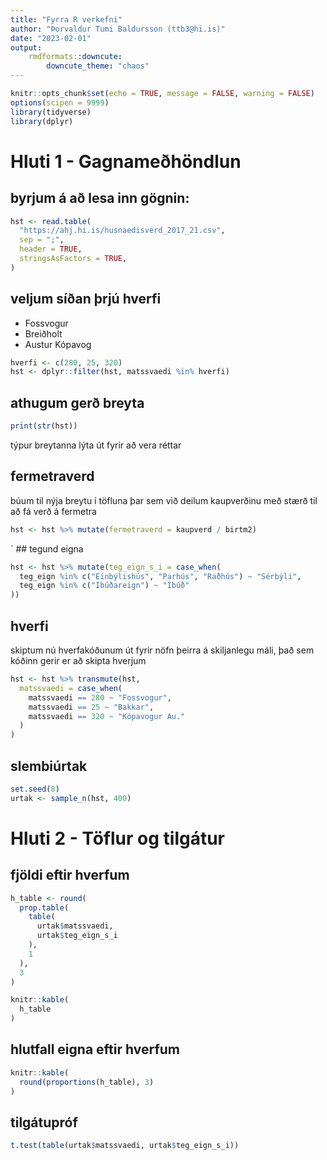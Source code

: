 ```yaml
---
title: "Fyrra R verkefni"
author: "Þorvaldur Tumi Baldursson (ttb3@hi.is)"
date: "2023-02-01"
output: 
    rmdformats::downcute:
        downcute_theme: "chaos"
---
```


```r
knitr::opts_chunk$set(echo = TRUE, message = FALSE, warning = FALSE)
options(scipen = 9999)
library(tidyverse)
library(dplyr)
```

# Hluti 1 - Gagnameðhöndlun

## byrjum á að lesa inn gögnin:
```r
hst <- read.table(
  "https://ahj.hi.is/husnaedisverd_2017_21.csv",
  sep = ";",
  header = TRUE,
  stringsAsFactors = TRUE,
)
```
## veljum síðan þrjú hverfi
- Fossvogur
- Breiðholt
- Austur Kópavog
```r
hverfi <- c(280, 25, 320)
hst <- dplyr::filter(hst, matssvaedi %in% hverfi)
```

## athugum gerð breyta
```r
print(str(hst))
```
týpur breytanna lýta út fyrir að vera réttar

## fermetraverd
búum til nýja breytu í töfluna þar sem við deilum kaupverðinu með stærð til að fá verð á fermetra
```r
hst <- hst %>% mutate(fermetraverd = kaupverd / birtm2)
```
´
## tegund eigna
```r
hst <- hst %>% mutate(teg_eign_s_i = case_when(
  teg_eign %in% c("Einbýlishús", "Parhús", "Raðhús") ~ "Sérbýli",
  teg_eign %in% c("Íbúðareign") ~ "Íbúð"
))
```

## hverfi
skiptum nú hverfakóðunum út fyrir nöfn þeirra á skiljanlegu máli, 
það sem kóðinn gerir er að skipta hverjum 
```r
hst <- hst %>% transmute(hst,
  matssvaedi = case_when(
    matssvaedi == 280 ~ "Fossvogur",
    matssvaedi == 25 ~ "Bakkar",
    matssvaedi == 320 ~ "Kópavogur Au."
  )
)
```
## slembiúrtak
```R
set.seed(8)
urtak <- sample_n(hst, 400)
```

# Hluti 2 - Töflur og tilgátur

## fjöldi eftir hverfum
```R
h_table <- round(
  prop.table(
    table(
      urtak$matssvaedi,
      urtak$teg_eign_s_i
    ),
    1
  ),
  3
)

knitr::kable(
  h_table
)
```

## hlutfall eigna eftir hverfum
```R
knitr::kable(
  round(proportions(h_table), 3)
)
```

## tilgátupróf 
```R
t.test(table(urtak$matssvaedi, urtak$teg_eign_s_i))
```
